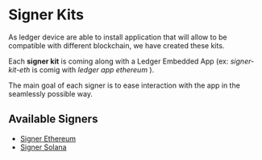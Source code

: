 # Signer Kits

As ledger device are able to install application that will allow to be compatible with different blockchain,
we have created these kits.

Each **signer kit** is coming along with a Ledger Embedded App (ex: _signer-kit-eth_ is comig with _ledger app ethereum_ ).

The main goal of each signer is to ease interaction with the app in the seamlessly possible way.

## Available Signers

- [Signer Ethereum](./signers/eth)
- [Signer Solana](./signers/solana)
